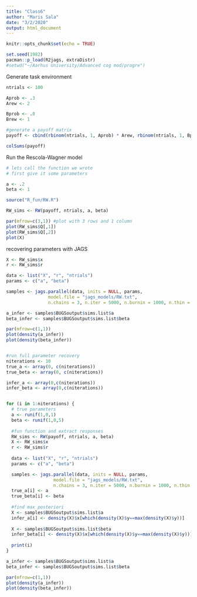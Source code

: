```yaml
---
title: "Class6"
author: "Maris Sala"
date: "3/2/2020"
output: html_document
---
```


```r
knitr::opts_chunk$set(echo = TRUE)
```

```r
set.seed(1982)
pacman::p_load(R2jags, extraDistr)
#setwd("~/Aarhus University/Advanced cog mod/progre")
```

Generate task environment
```r
ntrials <- 100

Aprob <- .3
Arew <- 2

Bprob <- .8
Brew <- 1

#generate a payoff matrix
payoff <- cbind(rbinom(ntrials, 1, Aprob) * Arew, rbinom(ntrials, 1, Bprob) * Brew) #why rbinom?

colSums(payoff)
```

Run the Rescola-Wagner model
```r
# lets call the function we wrote
# first give it some parameters

a <- .2
beta <- 1

source("R_fun/RW.R")

RW_sims <- RW(payoff, ntrials, a, beta)

par(mfrow=c(3,1)) #plot with 3 rows and 1 column
plot(RW_sims$Q[,1])
plot(RW_sims$Q[,2])
plot(X)

```

recovering parameters with JAGS
```r
X <- RW_sims$x
r <- RW_sims$r

data <- list("X", "r", "ntrials")
params <- c("a", "beta")

samples <- jags.parallel(data, inits = NULL, params,
                model.file = "jags_models/RW.txt",
                n.chains = 3, n.iter = 5000, n.burnin = 1000, n.thin = 1)

a_infer <- samples$BUGSoutput$sims.list$a
beta_infer <- samples$BUGSoutput$sims.list$beta

par(mfrow=c(1,1))
plot(density(a_infer))
plot(density(beta_infer))


#run full parameter recovery
niterations <- 10
true_a <- array(0, c(niterations))
true_beta <- array(0, c(niterations))

infer_a <- array(0,c(niterations))
infer_beta <- array(0,c(niterations))


for (i in 1:niterations) {
  # true parameters
  a <- runif(1,0,1)
  beta <- runif(1,0,5)
  
  #fun function and extract responses
  RW_sims <- RW(payoff, ntrials, a, beta)
  X <- RW_sims$x
  r <- RW_sims$r
  
  data <- list("X", "r", "ntrials")
  params <- c("a", "beta")

  samples <- jags.parallel(data, inits = NULL, params,
                  model.file = "jags_models/RW.txt",
                  n.chains = 3, n.iter = 5000, n.burnin = 1000, n.thin = 1)
  true_a[i] <- a
  true_beta[i] <- beta
  
  #find max posteriori
  X <- samples$BUGSoutput$sims.list$a
  infer_a[i] <- density(X)$x[which(density(X)$y==max(density(X)$y))]
  
  X <- samples$BUGSoutput$sims.list$beta
  infer_beta[i] <- density(X)$x[which(density(X)$y==max(density(X)$y))]
  
  print(i)
}

a_infer <- samples$BUGSoutput$sims.list$a
beta_infer <- samples$BUGSoutput$sims.list$beta

par(mfrow=c(1,1))
plot(density(a_infer))
plot(density(beta_infer))

```

